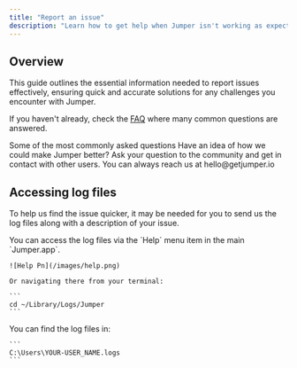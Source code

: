 ```yaml
---
title: "Report an issue"
description: "Learn how to get help when Jumper isn't working as expected"
---
```


## Overview

This guide outlines the essential information needed to report issues effectively, ensuring quick and accurate solutions for any challenges you encounter with Jumper.

If you haven't already, check the [FAQ](/faq) where many common questions are answered.

<CardGroup cols={2}>
  <Card title="Read the FAQ" icon="book-open">
    Some of the most commonly asked questions
  </Card>
  <Card title="Make a Feature request" icon="lightbulb">
    Have an idea of how we could make Jumper better?
  </Card>
  <Card title="Join the Discord" icon="discord">
    Ask your question to the community and get in contact with other users.
  </Card>
  <Card title="Send us an email" icon="at" iconType="regular" href="mailto:hello@getjumper.io">
    You can always reach us at hello@getjumper.io
  </Card>
</CardGroup>

## Accessing log files

To help us find the issue quicker, it may be needed for you to send us the log files along with a description of your issue.

<Tabs>
  <Tab title="macOS">
    You can access the log files via the `Help` menu item in the main `Jumper.app`.

    ![Help Pn](/images/help.png)

    Or navigating there from your terminal:

    ```
    cd ~/Library/Logs/Jumper
    ```
  </Tab>
  <Tab title="Windows">
    You can find the log files in:

    ```
    C:\Users\YOUR-USER_NAME.logs
    ```
  </Tab>
</Tabs>